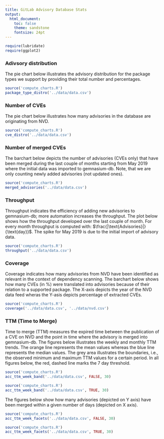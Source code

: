 ```yaml
---
title: GitLab Advisory Database Stats
output:
  html_document:
    toc: false
    theme: sandstone
    fontsize: 24pt
---
```


```r
require(lubridate)
require(ggplot2)
```

### Adivsory distribution

The pie chart below illustrates the advisory distribution for the package types we support by providing their total number and percentages.

```r
source('compute_charts.R')
package_type_distro('../data/data.csv')
```


### Number of CVEs

The pie chart below illustrates how many advisories in the database are originating from NVD.

```r
source('compute_charts.R')
cve_distro('../data/data.csv')
```


### Number of merged CVEs

The barchart below depicts the number of advisories (CVEs only) that have been merged during the last couple of months starting from May 2019 where the initial data was imported to gemnasium-db. Note, that we are only counting newly added advisories (not updated ones).

```r
source('compute_charts.R')
merged_advisories('../data/data.csv')
```


### Throughput

Throughput indicates the efficiency of adding new advisories to gemnasium-db; more automation increases the throughput.
The plot below shows how the throughput developed over the last couple of month. For every month throughput is computed with: $\frac{|\text{Advisories}|}{\text{day}}$. The spike for May 2019 is due to the initial import of advisory data.

```r
source('compute_charts.R')
throughput('../data/data.csv')
```

### Coverage 

Coverage indicates how many advisories from NVD have been identified as relevant in the context of dependency scanning. The barchart below shows how many CVEs (in %) were translated into advisories because of their relation to a supported package. The X-axis depicts the year of the NVD data feed wheras the Y-asis depicts percentage of extracted CVEs.

```r
source('compute_charts.R')
coverage('../data/data.csv', '../data/nvd.csv')
```

### TTM (Time to Merge)

Time to merge (TTM) measures the expired time between the publication of a CVE
on NVD and the point in time where the advisory is merged into gemnasium-db.
The figures below illustrates the weekly and monthly TTM trends. The orange line
represents the mean values whereas the blue line represents the median values.
The grey area illustrates the boundaries, i.e., the observed minimum and
maximum TTM values for a certain period.  In all figures below, the red, dashed
line marks the 7 day threshold.

```r
source('compute_charts.R')
acc_ttm_week_band('../data/data.csv', FALSE, 30)
```

```r
source('compute_charts.R')
acc_ttm_week_band('../data/data.csv', TRUE, 30)
```

The figures below show how many advisories (depicted on Y axis) have been
merged within a given number of days (depicted on X axis). 

```r
source('compute_charts.R')
acc_ttm_week_facets('../data/data.csv', FALSE, 30)
```

```r
source('compute_charts.R')
acc_ttm_week_facets('../data/data.csv', TRUE, 30)
```

